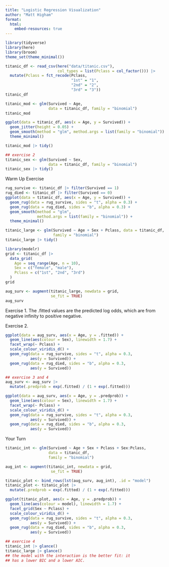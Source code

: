 ```yaml
---
title: "Logistic Regression Visualization"
author: "Matt Higham"
format: 
  html:
    embed-resources: true
---
```


```r
library(tidyverse)
library(here)
library(broom)
theme_set(theme_minimal())

titanic_df <- read_csv(here("data/titanic.csv"),
                       col_types = list(Pclass = col_factor())) |>
  mutate(Pclass = fct_recode(Pclass,
                             "1st" = "1",
                             "2nd" = "2",
                             "3rd" = "3"))
titanic_df

titanic_mod <- glm(Survived ~ Age,
                   data = titanic_df, family = "binomial")
titanic_mod

ggplot(data = titanic_df, aes(x = Age, y = Survived)) +
  geom_jitter(height = 0.05) +
  geom_smooth(method = "glm", method.args = list(family = "binomial")) +
  theme_minimal()

titanic_mod |> tidy()

## exercise 2
titanic_sex <- glm(Survived ~ Sex,
                   data = titanic_df, family = "binomial")
titanic_sex |> tidy()
```

Warm Up Exercise

```r
rug_survive <- titanic_df |> filter(Survived == 1)
rug_died <- titanic_df |> filter(Survived == 0)
ggplot(data = titanic_df, aes(x = Age, y = Survived)) +
  geom_rug(data = rug_survive, sides = "t", alpha = 0.3) +
  geom_rug(data = rug_died, sides = "b", alpha = 0.3) +
  geom_smooth(method = "glm",
              method.args = list(family = "binomial")) +
  theme_minimal()
```

```r
titanic_large <- glm(Survived ~ Age + Sex + Pclass, data = titanic_df,
                     family = "binomial")
titanic_large |> tidy()

library(modelr)
grid <- titanic_df |>
  data_grid(
    Age = seq_range(Age, n = 10),
    Sex = c("female", "male"),
    Pclass = c("1st", "2nd", "3rd")
  ) 
grid

aug_surv <- augment(titanic_large, newdata = grid,
                    se_fit = TRUE)
aug_surv
```

Exercise 1. The .fitted values are the predicted log odds, which are from negative infinity to positive negative.

Exercise 2.

```r
ggplot(data = aug_surv, aes(x = Age, y = .fitted)) +
  geom_line(aes(colour = Sex), linewidth = 1.7) +
  facet_wrap(~ Pclass) +
  scale_colour_viridis_d() +
  geom_rug(data = rug_survive, sides = "t", alpha = 0.3,
           aes(y = Survived)) +
  geom_rug(data = rug_died, sides = "b", alpha = 0.3,
           aes(y = Survived))

## exercise 3 and 4
aug_surv <- aug_surv |>
  mutate(.predprob = exp(.fitted) / (1 + exp(.fitted)))

ggplot(data = aug_surv, aes(x = Age, y = .predprob)) +
  geom_line(aes(colour = Sex), linewidth = 1.7) +
  facet_wrap(~ Pclass) +
  scale_colour_viridis_d() +
  geom_rug(data = rug_survive, sides = "t", alpha = 0.3,
           aes(y = Survived)) +
  geom_rug(data = rug_died, sides = "b", alpha = 0.3,
           aes(y = Survived))
```

Your Turn

```r
titanic_int <- glm(Survived ~ Age + Sex + Pclass + Sex:Pclass,
                   data = titanic_df,
                   family = "binomial")

aug_int <- augment(titanic_int, newdata = grid,
                    se_fit = TRUE)

titanic_plot <- bind_rows(lst(aug_surv, aug_int), .id = "model")
titanic_plot <- titanic_plot |>
  mutate(.predprob = exp(.fitted) / (1 + exp(.fitted)))

ggplot(titanic_plot, aes(x = Age, y = .predprob)) +
  geom_line(aes(colour = model), linewidth = 1.7) +
  facet_grid(Sex ~ Pclass) +
  scale_colour_viridis_d() +
  geom_rug(data = rug_survive, sides = "t", alpha = 0.3,
           aes(y = Survived)) +
  geom_rug(data = rug_died, sides = "b", alpha = 0.3,
           aes(y = Survived))

## exercise 4
titanic_int |> glance()
titanic_large |> glance()
## the model with the interaction is the better fit: it
## has a lower BIC and a lower AIC.
```
